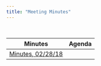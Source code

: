 ```yaml
---
title: "Meeting Minutes"
---
```

<br>
<div class="panel panel-default">
<table class="table">
<thread>
<th>Minutes</th>
<th>Agenda</th>
</thread>
<tbody>
<tr>
<td><a href="https://atruhlar.io/github.io/io_site/documents/minutes_022818.pdf">Minutes, 02/28/18</a></td>
<td></td>
</tr>
</table>
</div>